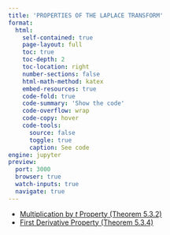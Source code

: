```yaml
---
title: 'PROPERTIES OF THE LAPLACE TRANSFORM'
format:
  html:
    self-contained: true
    page-layout: full
    toc: true
    toc-depth: 2
    toc-location: right
    number-sections: false
    html-math-method: katex
    embed-resources: true
    code-fold: true
    code-summary: 'Show the code'
    code-overflow: wrap
    code-copy: hover
    code-tools:
      source: false
      toggle: true
      caption: See code
engine: jupyter
preview:
  port: 3000
  browser: true
  watch-inputs: true
  navigate: true
---
```


- [Multiplication by $t$ Property (Theorem 5.3.2)](./multiplication-by-t-property.html)
- [First Derivative Property (Theorem 5.3.4)](./first-derivative-property.html)
